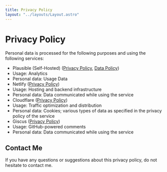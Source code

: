 ```yaml
---
title: Privacy Policy
layout: "../layouts/Layout.astro"
---
```

# Privacy Policy

Personal data is processed for the following purposes and using the following services:

* Plausible (Self-Hosted) ([Privacy Policy](https://plausible.io/privacy), [Data
Policy](https://plausible.io/data-policy))
* Usage: Analytics
* Personal data: Usage Data
* Netlify ([Privacy Policy](https://www.netlify.com/privacy/))
* Usage: Hosting and backend infrastructure
* Personal data: Data communicated while using the service
* Cloudflare ([Privacy Policy](https://www.cloudflare.com/privacypolicy/))
* Usage: Traffic optimization and distribution
* Personal data: Cookies; various types of data as specified in the privacy policy of the service
* Giscus ([Privacy Policy](https://github.com/giscus/giscus/blob/main/PRIVACY-POLICY.md))
* Usage: GitHub-powered comments
* Personal data: Data communicated while using the service

## Contact Me

If you have any questions or suggestions about this privacy policy, do not hesitate to contact me.
